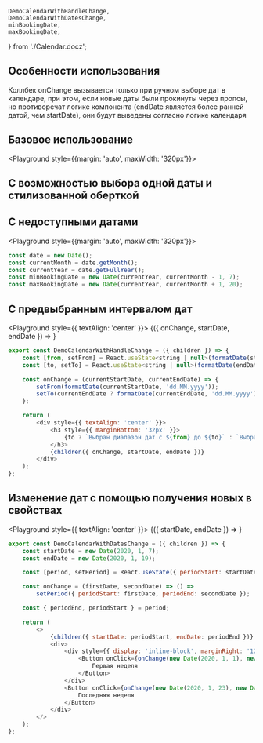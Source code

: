     DemoCalendarWithHandleChange,
    DemoCalendarWithDatesChange,
    minBookingDate,
    maxBookingDate,
} from './Calendar.docz';

## Особенности использования
Коллбек onChange вызывается только при ручном выборе дат в календаре, при этом, если
новые даты были прокинуты через пропсы, но противоречат логике компонента (endDate
является более ранней датой, чем startDate), они будут выведены согласно логике календаря

## Базовое использование

<Playground style={{margin: 'auto', maxWidth: '320px'}}>
    <Calendar />
</Playground>

## С возможностью выбора одной даты и стилизованной оберткой

<Playground>
    <div style={{
        padding: '0 18px',
        margin: '24px auto',
        boxShadow: '0 2px 9px rgba(0, 0, 0, 0.15)',
        maxWidth: '320px',
    }}>
        <Calendar isSingleDate />
    </div>
</Playground>

## С недоступными датами

<Playground style={{margin: 'auto', maxWidth: '320px'}}>
    <Calendar minBookingDate={minBookingDate} maxBookingDate={maxBookingDate} />
</Playground>

```javascript collapse=Демо-данные
const date = new Date();
const currentMonth = date.getMonth();
const currentYear = date.getFullYear();
const minBookingDate = new Date(currentYear, currentMonth - 1, 7);
const maxBookingDate = new Date(currentYear, currentMonth + 1, 20);
```

## С предвыбранным интервалом дат

<Playground style={{ textAlign: 'center' }}>
    <DemoCalendarWithHandleChange>
        {({ onChange, startDate, endDate }) =>
            <Calendar onChange={onChange} startDate={startDate} endDate={endDate} />
        }
    </DemoCalendarWithHandleChange>
</Playground>

```javascript collapse=Код DemoCalendarWithHandleChange
export const DemoCalendarWithHandleChange = ({ children }) => {
    const [from, setFrom] = React.useState<string | null>(formatDate(startDate, 'dd.MM.yyyy'));
    const [to, setTo] = React.useState<string | null>(formatDate(endDate, 'dd.MM.yyyy'));

    const onChange = (currentStartDate, currentEndDate) => {
        setFrom(formatDate(currentStartDate, 'dd.MM.yyyy'));
        setTo(currentEndDate ? formatDate(currentEndDate, 'dd.MM.yyyy') : currentEndDate);
    };

    return (
        <div style={{ textAlign: 'center' }}>
            <h3 style={{ marginBottom: '32px' }}>
                {to ? `Выбран диапазон дат с ${from} до ${to}` : `Выбрана начальная дата ${from}`}
            </h3>
            {children({ onChange, startDate, endDate })}
        </div>
    );
};
```

## Изменение дат с помощью получения новых в свойствах

<Playground style={{ textAlign: 'center' }}>
    <DemoCalendarWithDatesChange>
        {({ startDate, endDate }) =>
            <Calendar startDate={startDate} endDate={endDate} />
        }
    </DemoCalendarWithDatesChange>
</Playground>

```javascript collapse=Код DemoCalendarWithDatesChange
export const DemoCalendarWithDatesChange = ({ children }) => {
    const startDate = new Date(2020, 1, 7);
    const endDate = new Date(2020, 1, 19);

    const [period, setPeriod] = React.useState({ periodStart: startDate, periodEnd: endDate });

    const onChange = (firstDate, secondDate) => () =>
        setPeriod({ periodStart: firstDate, periodEnd: secondDate });

    const { periodEnd, periodStart } = period;

    return (
        <>
            {children({ startDate: periodStart, endDate: periodEnd })}
            <div>
                <div style={{ display: 'inline-block', marginRight: '12px' }}>
                    <Button onClick={onChange(new Date(2020, 1, 1), new Date(2020, 1, 7))}>
                        Первая неделя
                    </Button>
                </div>
                <Button onClick={onChange(new Date(2020, 1, 23), new Date(2020, 1, 29))}>
                    Последняя неделя
                </Button>
            </div>
        </>
    );
};
```
